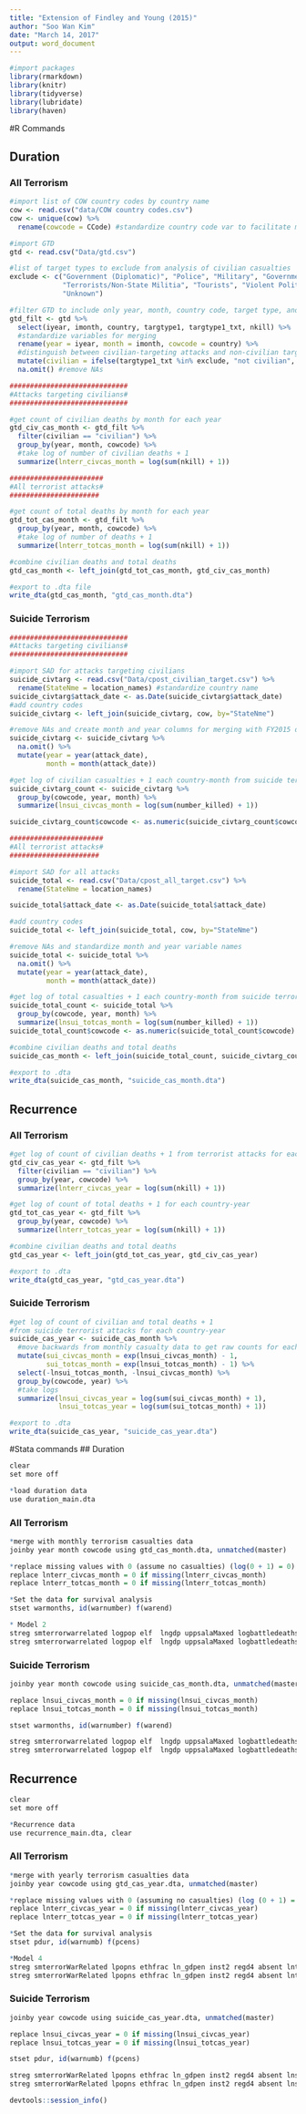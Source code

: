 ```yaml
---
title: "Extension of Findley and Young (2015)"
author: "Soo Wan Kim"
date: "March 14, 2017"
output: word_document
---
```


```r
#import packages
library(rmarkdown)
library(knitr)
library(tidyverse)
library(lubridate)
library(haven)
```

#R Commands

## Duration

### All Terrorism
```r
#import list of COW country codes by country name
cow <- read.csv("data/COW country codes.csv")
cow <- unique(cow) %>%
  rename(cowcode = CCode) #standardize country code var to facilitate merges

#import GTD
gtd <- read.csv("Data/gtd.csv")

#list of target types to exclude from analysis of civilian casualties
exclude <- c("Government (Diplomatic)", "Police", "Military", "Government (General)",
             "Terrorists/Non-State Militia", "Tourists", "Violent Political Party",
             "Unknown")

#filter GTD to include only year, month, country code, target type, and number killed
gtd_filt <- gtd %>%
  select(iyear, imonth, country, targtype1, targtype1_txt, nkill) %>%
  #standardize variables for merging
  rename(year = iyear, month = imonth, cowcode = country) %>% 
  #distinguish between civilian-targeting attacks and non-civilian targeting attacks
  mutate(civilian = ifelse(targtype1_txt %in% exclude, "not civilian", "civilian")) %>%
  na.omit() #remove NAs

#############################
#Attacks targeting civilians#
#############################

#get count of civilian deaths by month for each year
gtd_civ_cas_month <- gtd_filt %>%
  filter(civilian == "civilian") %>%
  group_by(year, month, cowcode) %>%
  #take log of number of civilian deaths + 1
  summarize(lnterr_civcas_month = log(sum(nkill) + 1))

#######################
#All terrorist attacks#
######################

#get count of total deaths by month for each year
gtd_tot_cas_month <- gtd_filt %>%
  group_by(year, month, cowcode) %>%
  #take log of number of deaths + 1
  summarize(lnterr_totcas_month = log(sum(nkill) + 1))

#combine civilian deaths and total deaths
gtd_cas_month <- left_join(gtd_tot_cas_month, gtd_civ_cas_month)

#export to .dta file
write_dta(gtd_cas_month, "gtd_cas_month.dta")
```

### Suicide Terrorism

```r
#############################
#Attacks targeting civilians#
#############################

#import SAD for attacks targeting civilians
suicide_civtarg <- read.csv("Data/cpost_civilian_target.csv") %>%
  rename(StateNme = location_names) #standardize country name
suicide_civtarg$attack_date <- as.Date(suicide_civtarg$attack_date)
#add country codes
suicide_civtarg <- left_join(suicide_civtarg, cow, by="StateNme")

#remove NAs and create month and year columns for merging with FY2015 data
suicide_civtarg <- suicide_civtarg %>%
  na.omit() %>%
  mutate(year = year(attack_date),
         month = month(attack_date))

#get log of civilian casualties + 1 each country-month from suicide terrorist attacks
suicide_civtarg_count <- suicide_civtarg %>%
  group_by(cowcode, year, month) %>%
  summarize(lnsui_civcas_month = log(sum(number_killed) + 1))

suicide_civtarg_count$cowcode <- as.numeric(suicide_civtarg_count$cowcode)

#######################
#All terrorist attacks#
######################

#import SAD for all attacks
suicide_total <- read.csv("Data/cpost_all_target.csv") %>%
  rename(StateNme = location_names)

suicide_total$attack_date <- as.Date(suicide_total$attack_date)

#add country codes
suicide_total <- left_join(suicide_total, cow, by="StateNme")

#remove NAs and standardize month and year variable names
suicide_total <- suicide_total %>%
  na.omit() %>%
  mutate(year = year(attack_date),
         month = month(attack_date))

#get log of total casualties + 1 each country-month from suicide terrorist attacks
suicide_total_count <- suicide_total %>%
  group_by(cowcode, year, month) %>%
  summarize(lnsui_totcas_month = log(sum(number_killed) + 1))
suicide_total_count$cowcode <- as.numeric(suicide_total_count$cowcode)

#combine civilian deaths and total deaths
suicide_cas_month <- left_join(suicide_total_count, suicide_civtarg_count)

#export to .dta
write_dta(suicide_cas_month, "suicide_cas_month.dta")
```

## Recurrence

### All Terrorism

```r
#get log of count of civilian deaths + 1 from terrorist attacks for each country-year
gtd_civ_cas_year <- gtd_filt %>%
  filter(civilian == "civilian") %>%
  group_by(year, cowcode) %>%
  summarize(lnterr_civcas_year = log(sum(nkill) + 1))

#get log of count of total deaths + 1 for each country-year
gtd_tot_cas_year <- gtd_filt %>%
  group_by(year, cowcode) %>%
  summarize(lnterr_totcas_year = log(sum(nkill) + 1))

#combine civilian deaths and total deaths
gtd_cas_year <- left_join(gtd_tot_cas_year, gtd_civ_cas_year)

#export to .dta
write_dta(gtd_cas_year, "gtd_cas_year.dta")
```

### Suicide Terrorism

```r
#get log of count of civilian and total deaths + 1 
#from suicide terrorist attacks for each country-year
suicide_cas_year <- suicide_cas_month %>%
  #move backwards from monthly casualty data to get raw counts for each month
  mutate(sui_civcas_month = exp(lnsui_civcas_month) - 1,
         sui_totcas_month = exp(lnsui_totcas_month) - 1) %>%
  select(-lnsui_totcas_month, -lnsui_civcas_month) %>%
  group_by(cowcode, year) %>%
  #take logs
  summarize(lnsui_civcas_year = log(sum(sui_civcas_month) + 1),
            lnsui_totcas_year = log(sum(sui_totcas_month) + 1))

#export to .dta
write_dta(suicide_cas_year, "suicide_cas_year.dta")
```

#Stata commands
## Duration

```r
clear
set more off

*load duration data
use duration_main.dta
```

### All Terrorism
```r
*merge with monthly terrorism casualties data
joinby year month cowcode using gtd_cas_month.dta, unmatched(master)

*replace missing values with 0 (assume no casualties) (log(0 + 1) = 0)
replace lnterr_civcas_month = 0 if missing(lnterr_civcas_month)
replace lnterr_totcas_month = 0 if missing(lnterr_totcas_month)

*Set the data for survival analysis
stset warmonths, id(warnumber) f(warend)

* Model 2
streg smterrorwarrelated logpop elf  lngdp uppsalaMaxed logbattledeaths mountains guarantee lnterr_civcas_month, dist(lognormal) nolog robust
streg smterrorwarrelated logpop elf  lngdp uppsalaMaxed logbattledeaths mountains guarantee lnterr_totcas_month, dist(lognormal) nolog robust
```

### Suicide Terrorism
```r
joinby year month cowcode using suicide_cas_month.dta, unmatched(master)

replace lnsui_civcas_month = 0 if missing(lnsui_civcas_month)
replace lnsui_totcas_month = 0 if missing(lnsui_totcas_month)

stset warmonths, id(warnumber) f(warend)

streg smterrorwarrelated logpop elf  lngdp uppsalaMaxed logbattledeaths mountains guarantee lnsui_civcas_month, dist(lognormal) nolog robust
streg smterrorwarrelated logpop elf  lngdp uppsalaMaxed logbattledeaths mountains guarantee lnsui_totcas_month, dist(lognormal) nolog robust
```
## Recurrence

```r
clear
set more off

*Recurrence data
use recurrence_main.dta, clear
```

### All Terrorism
```r
*merge with yearly terrorism casualties data
joinby year cowcode using gtd_cas_year.dta, unmatched(master)

*replace missing values with 0 (assuming no casualties) (log (0 + 1) = 0)
replace lnterr_civcas_year = 0 if missing(lnterr_civcas_year)
replace lnterr_totcas_year = 0 if missing(lnterr_totcas_year)

*Set the data for survival analysis
stset pdur, id(warnumb) f(pcens)

*Model 4
streg smterrorWarRelated lpopns ethfrac ln_gdpen inst2 regd4 absent lnterr_civcas_year, dist(lognormal) nolog robust
streg smterrorWarRelated lpopns ethfrac ln_gdpen inst2 regd4 absent lnterr_totcas_year, dist(lognormal) nolog robust
```

### Suicide Terrorism
```r
joinby year cowcode using suicide_cas_year.dta, unmatched(master)

replace lnsui_civcas_year = 0 if missing(lnsui_civcas_year)
replace lnsui_totcas_year = 0 if missing(lnsui_totcas_year)

stset pdur, id(warnumb) f(pcens)

streg smterrorWarRelated lpopns ethfrac ln_gdpen inst2 regd4 absent lnsui_civcas_year, dist(lognormal) nolog robust
streg smterrorWarRelated lpopns ethfrac ln_gdpen inst2 regd4 absent lnsui_totcas_year, dist(lognormal) nolog robust
```

```r
devtools::session_info()
```
